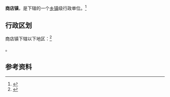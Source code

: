 {{中国乡级行政区|37/16/22/101/000}}

'''商店镇'''，是{{PRC admin/fullname|37/16/22/101/000|3}}下辖的一个[[乡镇|乡镇]]级行政单位。<ref>{{PRC admin/ref sgc|{{PRC admin/parent|37/16/22/101/000}}}}</ref>

== 行政区划 ==

商店镇下辖以下地区：<ref>{{PRC admin/ref sgc|37/16/22/101/000}}</ref>

{{PRC admin/children|37/16/22/101/000}}。

== 参考资料 ==

{{reflist}}

{{行政区划小作品}}
{{PRC admin/navcat|37/16/22/101/000}}